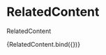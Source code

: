 

<Meta title="components/organisms/Sections/RelatedContent" decorators={[withDesign]} />

# RelatedContent

RelatedContent

<Canvas>
  <Story
    name="RelatedContent"
    parameters={{
      design: {
        type: 'figma',
        url: '',
      },
    }}
    args={{
      cards: SAMPLE_RELATED_CONTENT,
    }}
  >
    {RelatedContent.bind({})}
  </Story>
</Canvas>

<ArgsTable of={RelatedContent} />
